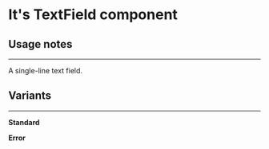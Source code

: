 
# It's TextField component

## Usage notes

<hr />

A single-line text field.

## Variants

<hr />

**Standard**

<TextField label="Enter some text" />

**Error**

<TextField label="Invalid text" invalid />
